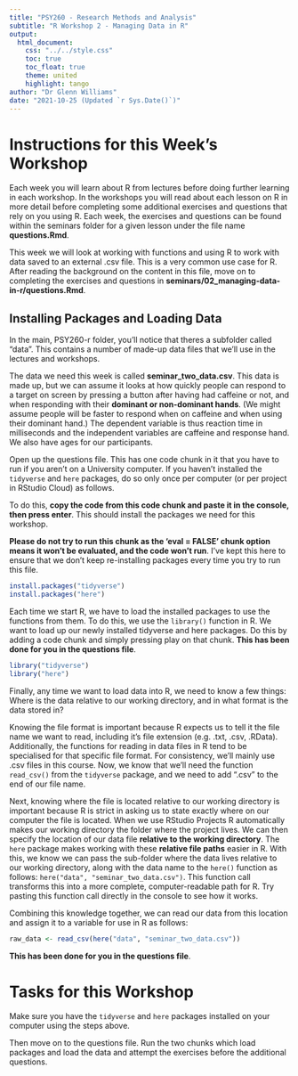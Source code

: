 ```yaml
---
title: "PSY260 - Research Methods and Analysis"
subtitle: "R Workshop 2 - Managing Data in R"
output: 
  html_document:
    css: "../../style.css"
    toc: true
    toc_float: true
    theme: united
    highlight: tango
author: "Dr Glenn Williams"
date: "2021-10-25 (Updated `r Sys.Date()`)"
---
```


# Instructions for this Week's Workshop

Each week you will learn about R from lectures before doing further learning in each workshop. In the workshops you will read about each lesson on R in more detail before completing some additional exercises and questions that rely on you using R. Each week, the exercises and questions can be found within the seminars folder for a given lesson under the file name **questions.Rmd**.

This week we will look at working with functions and using R to work with data saved to an external .csv file. This is a very common use case for R. After reading the background on the content in this file, move on to completing the exercises and questions in **seminars/02_managing-data-in-r/questions.Rmd**.

## Installing Packages and Loading Data

In the main, PSY260-r folder, you'll notice that theres a subfolder called "data". This contains a number of made-up data files that we'll use in the lectures and workshops. 

The data we need this week is called **seminar_two_data.csv**. This data is made up, but we can assume it looks at how quickly people can respond to a target on screen by pressing a button after having had caffeine or not, and when responding with their **dominant or non-dominant hands**. (We might assume people will be faster to respond when on caffeine and when using their dominant hand.) The dependent variable is thus reaction time in milliseconds and the independent variables are caffeine and response hand. We also have ages for our participants.

Open up the questions file. This has one code chunk in it that you have to run if you aren't on a University computer. If you haven't installed the `tidyverse` and `here` packages, do so only once per computer (or per project in RStudio Cloud) as follows.

To do this, **copy the code from this code chunk and paste it in the console, then press enter**. This should install the packages we need for this workshop.

**Please do not try to run this chunk as the 'eval = FALSE' chunk option means it won't be evaluated, and the code won't run**. I've kept this here to ensure that we don't keep re-installing packages every time you try to run this file.

```r
install.packages("tidyverse")
install.packages("here")
```

Each time we start R, we have to load the installed packages to use the functions from them. To do this, we use the `library()` function in R. We want to load up our newly installed tidyverse and here packages. Do this by adding a code chunk and simply pressing play on that chunk. **This has been done for you in the questions file**.

```r
library("tidyverse")
library("here")
```

Finally, any time we want to load data into R, we need to know a few things: Where is the data relative to our working directory, and in what format is the data stored in? 

Knowing the file format is important because R expects us to tell it the file name we want to read, including it's file extension (e.g. .txt, .csv, .RData). Additionally, the functions for reading in data files in R tend to be specialised for that specific file format. For consistency, we'll mainly use .csv files in this course. Now, we know that we'll need the function `read_csv()` from the `tidyverse` package, and we need to add ".csv" to the end of our file name.

Next, knowing where the file is located relative to our working directory is important because R is strict in asking us to state exactly where on our computer the file is located. When we use RStudio Projects R automatically makes our working directory the folder where the project lives. We can then specify the location of our data file **relative to the working directory**. The `here` package makes working with these **relative file paths** easier in R. With this, we know we can pass the sub-folder where the data lives relative to our working directory, along with the data name to the `here()` function as follows: `here("data", "seminar_two_data.csv")`. This function call transforms this into a more complete, computer-readable path for R. Try pasting this function call directly in the console to see how it works.

Combining this knowledge together, we can read our data from this location and assign it to a variable for use in R as follows:

```r
raw_data <- read_csv(here("data", "seminar_two_data.csv"))
```

**This has been done for you in the questions file**.

# Tasks for this Workshop

Make sure you have the `tidyverse` and `here` packages installed on your computer using the steps above.

Then move on to the questions file. Run the two chunks which load packages and load the data and attempt the exercises before the additional questions.
